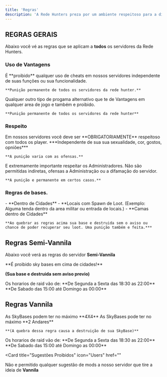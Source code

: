 ---
title: 'Regras'
description: 'A Rede Hunters preza por um ambiente respeitoso para a diversão de todos. Portanto todos devem segund regras para manter a paz em nossos servidores.'
---

## REGRAS GERAIS
Abaixo você vé as regras que se aplicam a **todos** os servidores da Rede Hunters.

### Uso de Vantagens

<AccordionGroup>
  <Accordion icon="square-terminal" title="Cheats">
    É **proibido** qualquer uso de cheats em nossos servidores independente de suas funções ou sua funcionalidade.
    
    **Punição permanente de todos os servidores da rede hunter.**
  </Accordion>
  <Accordion icon="Terminal" title="Outros">
    Qualquer outro tipo de progama alternativo que te de Vantagens em qualquer area de jogo e também e proibido.

    **Punição permanente de todos os servidores da rede hunter**
  </Accordion>
</AccordionGroup>

### Respeito

<AccordionGroup>

<Accordion icon="Users" title="Respeito a outros jogadores">
    Em nossos servidores você deve ser **OBRIGATORIAMENTE** respeitoso com todos os player. ***Independente de sua sua sexualidade, cor, gostos, opniões***

    **A punição varia com as ofensas.**
</Accordion>
<Accordion icon="User" title="Respeito aos Administradores">
    E extremamente importante respeitar os Administradores. Não são permitidas indiretas, ofensas a Administração ou a difamação do servidor.

    **A punição e permanente em certos casos.**
</Accordion>


</AccordionGroup>

### Regras de bases.

<AccordionGroup>
  <Accordion icon="house" title="Locais Proibidos">
    - **Dentro de Cidades**
    - **Locais com Spawn de Loot. (Exemplo: Alguma tenda dentro da area militar ou entrada de locais.)
    - **Camas dentro de Cidades**

    **Ao quebrar as regras acima sua base e destruida sem o aviso ou chance de poder recuperar seu loot. Uma punição também e feita.***
</Accordion>

</AccordionGroup>


## Regras Semi-Vannila

Abaixo você verá as regras do servidor **Semi-Vannila**

<CardGroup cols={1}>



<Card title="Sky Bases" icon="Cloud" href="">
  **É proibido sky bases em cima de cidades!**


  **(Sua base e destruida sem aviso previo)**
</Card>

 <Card title="Horarios de Raid" icon="Bomb" href="">
  Os horarios de raid vão de:
  **De Segunda a Sexta das 18:30 as 22:00**
  **De Sabado das 15:00 até Domingo as 00:00**
</Card>


</CardGroup>

## Regras Vannila

<CardGroup cols={1}>
<Card title="SkyBases" icon="Clouds" href="">
    As SkyBases podem ter no máximo **4X4**
    As SkyBases pode ter no máximo **2 Andares**


    **(A quebra dessa regra causa a destruição de sua SkyBase)**
</Card>

<Card title="Horarios de Raid" icon="Bomb" href="">
  Os horarios de raid vão de:
  **De Segunda a Sexta das 18:30 as 22:00**
  **De Sabado das 15:00 até Domingo as 00:00**
</Card>

<Card
  title="Sugestões Proibidos"
  icon="Users"
  href=""
>
  Não e permitido qualquer sugestão de mods a nosso servidor que tire a ideia de **Vannila**

</Card>
</CardGroup>
